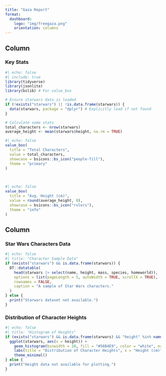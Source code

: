 ```yaml
---
title: "Gaza Report"
format:
  dashboard:
    logo: "img/freegaza.png"
    orientation: columns
---
```


## Column {width="30%"}

### **Key Stats**
```r
#| echo: false
#| include: true
library(tidyverse)
library(jsonlite)
library(bslib) # For value_box

# Ensure starwars data is loaded
if (!exists("starwars") || !is.data.frame(starwars)) {
  data(starwars, package = "dplyr") # Explicitly load if not found
}

# Calculate some stats
total_characters <- nrow(starwars)
average_height <- mean(starwars$height, na.rm = TRUE)
```

```r
#| echo: false
value_box(
  title = "Total Characters",
  value = total_characters,
  showcase = bsicons::bs_icon("people-fill"),
  theme = "primary"
)
```

<br> <!-- Adding some space -->

```r
#| echo: false
value_box(
  title = "Avg. Height (cm)",
  value = round(average_height, 0),
  showcase = bsicons::bs_icon("rulers"),
  theme = "info"
)
```

## Column {width="70%"}

### **Star Wars Characters Data**
```r
#| echo: false
#| title: "Character Sample Data"
if (exists("starwars") && is.data.frame(starwars)) {
  DT::datatable(
    head(starwars |> select(name, height, mass, species, homeworld)),
    options = list(pageLength = 5, autoWidth = TRUE, scrollX = TRUE),
    rownames = FALSE,
    caption = "A sample of Star Wars characters."
  )
} else {
  print("Starwars dataset not available.")
}
```

### **Distribution of Character Heights**
```r
#| echo: false
#| title: "Histogram of Heights"
if (exists("starwars") && is.data.frame(starwars) && "height" %in% names(starwars)) {
  ggplot(starwars, aes(x = height)) +
    geom_histogram(binwidth = 10, fill = "#56B4E9", color = "white", na.rm = TRUE) +
    labs(title = "Distribution of Character Heights", x = "Height (cm)", y = "Number of Characters") +
    theme_minimal()
} else {
  print("Height data not available for plotting.")
}
```
